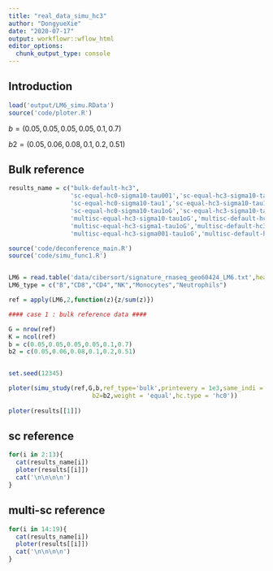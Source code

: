 ```yaml
---
title: "real_data_simu_hc3"
author: "DongyueXie"
date: "2020-07-17"
output: workflowr::wflow_html
editor_options:
  chunk_output_type: console
---
```


## Introduction

```r
load('output/LM6_simu.RData')
source('code/ploter.R')
```

$b = (0.05,0.05,0.05,0.05,0.1,0.7)$

$b2 = (0.05,0.06,0.08,0.1,0.2,0.51)$

## Bulk reference

```r

results_name = c("bulk-default-hc3",
                 'sc-equal-hc0-sigma10-tau001','sc-equal-hc3-sigma10-tau001','sc-default-hc0-sigma10-tau001','sc-default-hc3-sigma10-tau001',
                 'sc-equal-hc0-sigma10-tau1','sc-equal-hc3-sigma10-tau1','sc-default-hc0-sigma10-tau1','sc-default-hc3-sigma10-tau1',
                 'sc-equal-hc0-sigma10-tau1oG','sc-equal-hc3-sigma10-tau1oG','sc-default-hc0-sigma10-tau1oG','sc-default-hc3-sigma10-tau1oG',
                 'multisc-equal-hc3-sigma10-tau1oG','multisc-default-hc3-sigma10-tau1oG',
                 'multisc-equal-hc3-sigma1-tau1oG','multisc-default-hc3-sigma1-tau1oG',
                 'multisc-equal-hc3-sigma001-tau1oG','multisc-default-hc3-sigma001-tau1oG')

source('code/deconference_main.R')
source('code/simu_func1.R')


LM6 = read.table('data/cibersort/signature_rnaseq_geo60424_LM6.txt',header = TRUE,sep='\t',row.names = 1)
LM6_type = c("B","CD8","CD4","NK","Monocytes","Neutrophils")

ref = apply(LM6,2,function(z){z/sum(z)})

#### case 1 : bulk reference data ####

G = nrow(ref)
K = ncol(ref)
b = c(0.05,0.05,0.05,0.05,0.1,0.7)
b2 = c(0.05,0.06,0.08,0.1,0.2,0.51)


set.seed(12345)

ploter(simu_study(ref,G,b,ref_type='bulk',printevery = 1e3,same_indi = F,mean_to_var_sigma = 10,
                       b2=b2,weight = 'equal',hc.type = 'hc0'))
  
ploter(results[[1]])
```

## sc reference

```r
for(i in 2:13){
  cat(results_name[i])
  ploter(results[[i]])
  cat('\n\n\n\n')
}

```


## multi-sc reference

```r
for(i in 14:19){
  cat(results_name[i])
  ploter(results[[i]])
  cat('\n\n\n\n')
}
```
